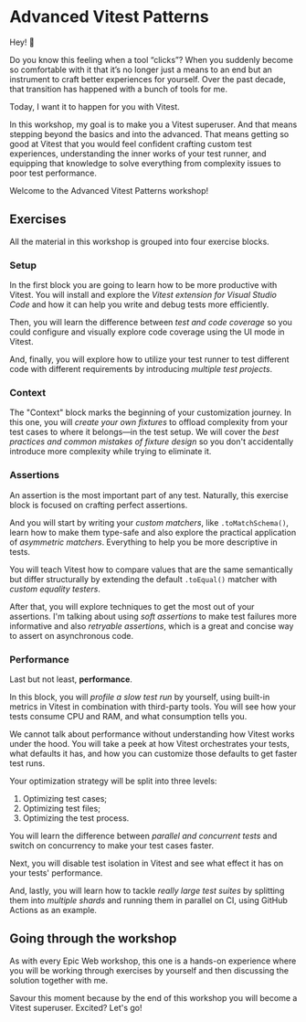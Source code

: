 # Advanced Vitest Patterns

Hey! :wave:

Do you know this feeling when a tool “clicks”? When you suddenly become so comfortable with it that it’s no longer just a means to an end but an instrument to craft better experiences for yourself. Over the past decade, that transition has happened with a bunch of tools for me.

Today, I want it to happen for you with Vitest.

In this workshop, my goal is to make you a Vitest superuser. And that means stepping beyond the basics and into the advanced. That means getting so good at Vitest that you would feel confident crafting custom test experiences, understanding the inner works of your test runner, and equipping that knowledge to solve everything from complexity issues to poor test performance.

Welcome to the Advanced Vitest Patterns workshop!

## Exercises

All the material in this workshop is grouped into four exercise blocks.

### Setup

In the first block you are going to learn how to be more productive with Vitest. You will install and explore the _Vitest extension for Visual Studio Code_ and how it can help you write and debug tests more efficiently.

Then, you will learn the difference between _test and code coverage_ so you could configure and visually explore code coverage using the UI mode in Vitest.

And, finally, you will explore how to utilize your test runner to test different code with different requirements by introducing _multiple test projects_.

### Context

The "Context" block marks the beginning of your customization journey. In this one, you will _create your own fixtures_ to offload complexity from your test cases to where it belongs—in the test setup. We will cover the _best practices and common mistakes of fixture design_ so you don't accidentally introduce more complexity while trying to eliminate it.

### Assertions

An assertion is the most important part of any test. Naturally, this exercise block is focused on crafting perfect assertions.

And you will start by writing your _custom matchers_, like `.toMatchSchema()`, learn how to make them type-safe and also explore the practical application of _asymmetric matchers_. Everything to help you be more descriptive in tests.

You will teach Vitest how to compare values that are the same semantically but differ structurally by extending the default `.toEqual()` matcher with _custom equality testers_.

After that, you will explore techniques to get the most out of your assertions. I'm talking about using _soft assertions_ to make test failures more informative and also _retryable assertions_, which is a great and concise way to assert on asynchronous code.

### Performance

Last but not least, **performance**.

In this block, you will _profile a slow test run_ by yourself, using built-in metrics in Vitest in combination with third-party tools. You will see how your tests consume CPU and RAM, and what consumption tells you.

We cannot talk about performance without understanding how Vitest works under the hood. You will take a peek at how Vitest orchestrates your tests, what defaults it has, and how you can customize those defaults to get faster test runs.

Your optimization strategy will be split into three levels:

1. Optimizing test cases;
1. Optimizing test files;
1. Optimizing the test process.

You will learn the difference between _parallel and concurrent tests_ and switch on concurrency to make your test cases faster.

Next, you will disable test isolation in Vitest and see what effect it has on your tests' performance.

And, lastly, you will learn how to tackle _really large test suites_ by splitting them into _multiple shards_ and running them in parallel on CI, using GitHub Actions as an example.

## Going through the workshop

As with every Epic Web workshop, this one is a hands-on experience where you will be working through exercises by yourself and then discussing the solution together with me.

Savour this moment because by the end of this workshop you will become a Vitest superuser. Excited? Let's go!
